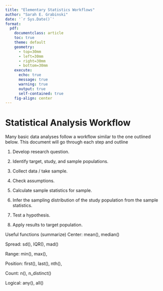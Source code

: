 ```yaml
---
title: "Elementary Statistics Workflows"
author: "Sarah E. Grabinski"
date: '`r Sys.Date()`'
format: 
  pdf:
    documentclass: article
    toc: true
    theme: default
    geometry:
      - top=30mm
      - left=30mm
      - right=30mm
      - bottom=30mm
    execute:
      echo: true
      message: true
      warning: true
      output: true
      self-contained: true
    fig-align: center
---
```


# Statistical Analysis Workflow

Many basic data analyses follow a workflow similar to the one outlined below. This document will go through each step and outline

1.  Develop research question.

2.  Identify target, study, and sample populations.

3.  Collect data / take sample.

4.  Check assumptions.

5.  Calculate sample statistics for sample.

6.  Infer the sampling distribution of the study population from the sample statistics.

7.  Test a hypothesis.

8.  Apply results to target population.


Useful functions (summarize)
Center: mean(), median()

Spread: sd(), IQR(), mad()

Range: min(), max(),

Position: first(), last(), nth(),

Count: n(), n_distinct()

Logical: any(), all()
